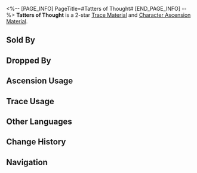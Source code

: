 <%-- [PAGE_INFO]
PageTitle=#Tatters of Thought#
[END_PAGE_INFO] --%>
{{Item Infobox
|id          = 114011
|image       = Item Tatters of Thought.png
|type        = Trace Material
|type2       = Character Ascension Material
|invCategory = Upgrade Materials
|rarity      = 2
|effect      = 
|description = A memoria fragment of fleeting thought. Crude material used for enhancement.
|source1     = [[Memory Zone Meme Drop]]
|source2     = [[Simulated Universe]] enemies
|source3     = [[Assignment]] rewards
|source4     = [[Embers Exchange]]
|source5     = [[Omni-Synthesizer]] &mdash; Material Exchange
|source6     = [[Calyx (Golden)]]
}}
{{Description|Within the Memory Zone, thousands of thoughts flutter like dust. Broken thoughts accumulate, serving as nourishment and components for memes.<br /><br />''"A fleeting thought may dissipate into thin air or amass into obsessions."''}}
'''Tatters of Thought''' is a 2-star [[Trace Material]] and [[Character Ascension Material]].

==Sold By==
{{Shop Availability}}

==Dropped By==
{{Dropped By}}

==Ascension Usage==
{{Ascension Usage}}

==Trace Usage==
{{Trace Usage}}

==Other Languages==
{{Other Languages
|en   = Tatters of Thought
|zhs  = 思绪末屑
|zht  = 思緒末屑
|ja   = 思考の粉末
|ko   = 생각의 가루
|es   = Jirones de pensamientos
|fr   = Lambeaux de pensée
|ru   = Кусочки мыслей
|th   = Tatters of Thought
|vi   = Mảnh Vỡ Suy Tư
|de   = Gedankensplitter
|id   = Tatters of Thought
|pt   = Farrapos de Pensamentos
}}

==Change History==
{{Change History|2.0}}

==Navigation==
{{Upgrade Material Navbox}}